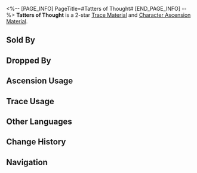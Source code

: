 <%-- [PAGE_INFO]
PageTitle=#Tatters of Thought#
[END_PAGE_INFO] --%>
{{Item Infobox
|id          = 114011
|image       = Item Tatters of Thought.png
|type        = Trace Material
|type2       = Character Ascension Material
|invCategory = Upgrade Materials
|rarity      = 2
|effect      = 
|description = A memoria fragment of fleeting thought. Crude material used for enhancement.
|source1     = [[Memory Zone Meme Drop]]
|source2     = [[Simulated Universe]] enemies
|source3     = [[Assignment]] rewards
|source4     = [[Embers Exchange]]
|source5     = [[Omni-Synthesizer]] &mdash; Material Exchange
|source6     = [[Calyx (Golden)]]
}}
{{Description|Within the Memory Zone, thousands of thoughts flutter like dust. Broken thoughts accumulate, serving as nourishment and components for memes.<br /><br />''"A fleeting thought may dissipate into thin air or amass into obsessions."''}}
'''Tatters of Thought''' is a 2-star [[Trace Material]] and [[Character Ascension Material]].

==Sold By==
{{Shop Availability}}

==Dropped By==
{{Dropped By}}

==Ascension Usage==
{{Ascension Usage}}

==Trace Usage==
{{Trace Usage}}

==Other Languages==
{{Other Languages
|en   = Tatters of Thought
|zhs  = 思绪末屑
|zht  = 思緒末屑
|ja   = 思考の粉末
|ko   = 생각의 가루
|es   = Jirones de pensamientos
|fr   = Lambeaux de pensée
|ru   = Кусочки мыслей
|th   = Tatters of Thought
|vi   = Mảnh Vỡ Suy Tư
|de   = Gedankensplitter
|id   = Tatters of Thought
|pt   = Farrapos de Pensamentos
}}

==Change History==
{{Change History|2.0}}

==Navigation==
{{Upgrade Material Navbox}}